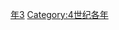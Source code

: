 {{Catnav|頁面分類|历史|歷史時代|年|4世纪各年}}
{{Commons category|353}}

[[Category:350年代|年3]]
[[Category:4世纪各年|Category:4世纪各年]]